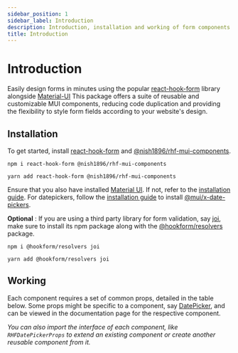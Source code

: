 ```yaml
---
sidebar_position: 1
sidebar_label: Introduction
description: Introduction, installation and working of form components of @nish1896/rhf-mui-components package.
title: Introduction
---
```



# Introduction
Easily design forms in minutes using the popular [react-hook-form](https://react-hook-form.com/)
library alongside [Material-UI](https://mui.com/material-ui/getting-started/)
This package offers a suite of reusable and customizable MUI components,
reducing code duplication and providing the flexibility to style form fields 
according to your website's design.

<MyFormWrapper />

## Installation

To get started, install [react-hook-form](https://www.npmjs.com/package/react-hook-form) and [@nish1896/rhf-mui-components](https://www.npmjs.com/package/@nish1896/rhf-mui-components).

```
npm i react-hook-form @nish1896/rhf-mui-components
```
```
yarn add react-hook-form @nish1896/rhf-mui-components
```

Ensure that you also have installed [Material UI](https://www.npmjs.com/package/@mui/material). 
If not, refer to the [installation guide](https://mui.com/material-ui/getting-started/installation/). 
For datepickers, follow the [installation guide](https://mui.com/x/react-date-pickers/getting-started/) 
to install [@mui/x-date-pickers](https://www.npmjs.com/package/@mui/x-date-pickers).

**Optional** : If you are using a third party library for form validation, say [joi](https://www.npmjs.com/package/joi), make
sure to install its npm package along with the [@hookform/resolvers](https://www.npmjs.com/package/@hookform/resolvers) package.

```
npm i @hookform/resolvers joi
```
```
yarn add @hookform/resolvers joi
```

## Working
Each component requires a set of common props, detailed in the table below.
Some props might be specific to a component, say [DatePicker](../components/pickers/RHFDatePicker#api), 
and can be viewed in the documentation page for the respective component.

_You can also import the interface of each component, like `RHFDatePickerProps`
to extend an existing component or create another reusable component from it._

<IntroductionPageTable />
